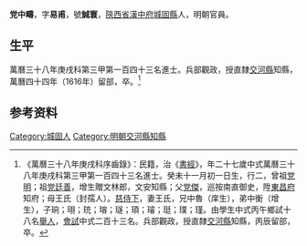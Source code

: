 {{明清人物信息框
| 姓名 = 党中疇
| 原名 =
| 圖片名稱= 
| 圖片大小 =
| 圖片說明 = 
| 最高職務 = 直隸交河縣知縣
| 國家 = 大明 
| 爵位 =
| 籍貫 = [[陝西省|陝西省]][[漢中府|漢中府]][[城固縣|城固縣]]
| 族裔 = 
| 旗籍 = 
| 字號 = 
| 諡號 =
| 出生日期 = 癸未十一月初一日
| 出生地點 =
| 逝世日期 = 
| 逝世地點 =
| 墓葬 =
| 配偶 = 王氏
| 親屬 = 曾祖[[党明|党明]]，祖[[党廷善|党廷善]]，父[[党傑|党傑]]，母王氏（封孺人）
| 出身 =
* 萬曆三十八年庚戌科進士
| 經歷 =
| 著作 =  
}}
'''党中疇'''{{BD|1583年||1616年||}}，字'''易甫'''，號'''誠寰'''，[[陝西省|陝西省]][[漢中府|漢中府]][[城固縣|城固縣]]人，明朝官員。

== 生平 ==
萬曆三十八年庚戌科第三甲第一百四十三名進士。兵部觀政，授直隸[[交河縣|交河縣]]知縣，萬曆四十四年（1616年）留部，卒。<ref>《萬曆三十八年庚戌科序齒錄》：民籍，治《[[書經|書經]]》，年二十七歲中式萬曆三十八年庚戌科第三甲第一百四十三名進士。癸未十一月初一日生，行二，曾祖[[党明|党明]]；祖[[党廷善|党廷善]]，增生贈文林郎，文安知縣；父[[党傑|党傑]]，巡按南直御史，陞[[東昌府|東昌府]]知府；母王氏（封孺人）。[[慈侍下|慈侍下]]，妻王氏，兄中魯（庠生），弟中衡（增生），子珦；珝；珫；瑢；璲；頊；璿；珽；璞；瑾。由學生中式丙午鄉試十八名[[舉人|舉人]]，[[會試|會試]]中式二百十三名。兵部觀政，授直隸[[交河縣|交河縣]]知縣，丙辰留部，卒。</ref>

== 参考资料 ==
{{reflist}}

{{萬曆三十八年庚戌科殿试金榜}}

{{Authority control}}

{{DEFAULTSORT:Dang黨}}
[[Category:城固人|Category:城固人]]
[[Category:明朝交河縣知縣|Category:明朝交河縣知縣]]


{{明朝人物小作品}}